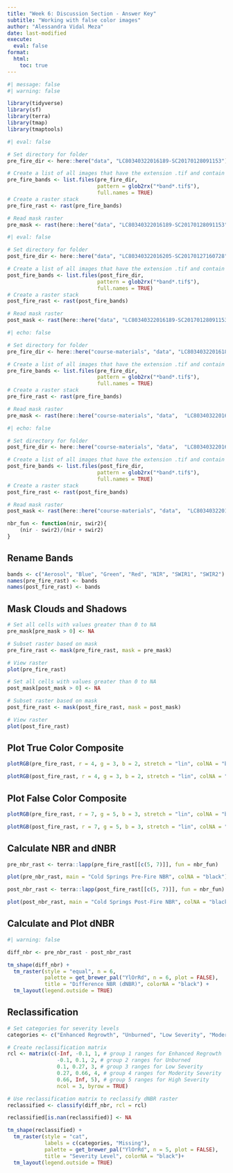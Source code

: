 ```yaml
---
title: "Week 6: Discussion Section - Answer Key"
subtitle: "Working with false color images"
author: "Alessandra Vidal Meza"
date: last-modified
execute: 
  eval: false
format:
  html:
    toc: true
---
```


```r
#| message: false
#| warning: false

library(tidyverse)
library(sf)
library(terra)
library(tmap)
library(tmaptools)
```

```r
#| eval: false

# Set directory for folder
pre_fire_dir <- here::here("data", "LC80340322016189-SC20170128091153")

# Create a list of all images that have the extension .tif and contain the word band
pre_fire_bands <- list.files(pre_fire_dir,
                             pattern = glob2rx("*band*.tif$"),
                             full.names = TRUE)
# Create a raster stack
pre_fire_rast <- rast(pre_fire_bands)

# Read mask raster
pre_mask <- rast(here::here("data", "LC80340322016189-SC20170128091153", "LC80340322016189LGN00_cfmask_crop.tif"))
```

```r
#| eval: false

# Set directory for folder
post_fire_dir <- here::here("data", "LC80340322016205-SC20170127160728")

# Create a list of all images that have the extension .tif and contain the word band
post_fire_bands <- list.files(post_fire_dir,
                             pattern = glob2rx("*band*.tif$"),
                             full.names = TRUE)
# Create a raster stack
post_fire_rast <- rast(post_fire_bands)

# Read mask raster
post_mask <- rast(here::here("data", "LC80340322016189-SC20170128091153", "LC80340322016205LGN00_cfmask_crop.tif"))
```

```r
#| echo: false

# Set directory for folder
pre_fire_dir <- here::here("course-materials", "data", "LC80340322016189-SC20170128091153")

# Create a list of all images that have the extension .tif and contain the word band
pre_fire_bands <- list.files(pre_fire_dir,
                             pattern = glob2rx("*band*.tif$"),
                             full.names = TRUE)
# Create a raster stack
pre_fire_rast <- rast(pre_fire_bands)

# Read mask raster
pre_mask <- rast(here::here("course-materials", "data",  "LC80340322016189-SC20170128091153", "LC80340322016189LGN00_cfmask_crop.tif"))
```

```r
#| echo: false

# Set directory for folder
post_fire_dir <- here::here("course-materials", "data",  "LC80340322016205-SC20170127160728")

# Create a list of all images that have the extension .tif and contain the word band
post_fire_bands <- list.files(post_fire_dir,
                             pattern = glob2rx("*band*.tif$"),
                             full.names = TRUE)
# Create a raster stack
post_fire_rast <- rast(post_fire_bands)

# Read mask raster
post_mask <- rast(here::here("course-materials", "data",  "LC80340322016205-SC20170127160728", "LC80340322016205LGN00_cfmask_crop.tif"))
```

```r
nbr_fun <- function(nir, swir2){
    (nir - swir2)/(nir + swir2)
}
```

## Rename Bands

```r
bands <- c("Aerosol", "Blue", "Green", "Red", "NIR", "SWIR1", "SWIR2")
names(pre_fire_rast) <- bands
names(post_fire_rast) <- bands
```

## Mask Clouds and Shadows

```r
# Set all cells with values greater than 0 to NA
pre_mask[pre_mask > 0] <- NA

# Subset raster based on mask
pre_fire_rast <- mask(pre_fire_rast, mask = pre_mask)

# View raster
plot(pre_fire_rast)
```

```r
# Set all cells with values greater than 0 to NA
post_mask[post_mask > 0] <- NA

# Subset raster based on mask
post_fire_rast <- mask(post_fire_rast, mask = post_mask)

# View raster
plot(post_fire_rast)
```

## Plot True Color Composite 

```r
plotRGB(pre_fire_rast, r = 4, g = 3, b = 2, stretch = "lin", colNA = "black")
```

```r
plotRGB(post_fire_rast, r = 4, g = 3, b = 2, stretch = "lin", colNA = "black")
```

## Plot False Color Composite

```r
plotRGB(pre_fire_rast, r = 7, g = 5, b = 3, stretch = "lin", colNA = "black")
```

```r
plotRGB(post_fire_rast, r = 7, g = 5, b = 3, stretch = "lin", colNA = "black")
```

## Calculate NBR and dNBR

```r
pre_nbr_rast <- terra::lapp(pre_fire_rast[[c(5, 7)]], fun = nbr_fun)

plot(pre_nbr_rast, main = "Cold Springs Pre-Fire NBR", colNA = "black")
```

```r
post_nbr_rast <- terra::lapp(post_fire_rast[[c(5, 7)]], fun = nbr_fun)

plot(post_nbr_rast, main = "Cold Springs Post-Fire NBR", colNA = "black")
```

## Calculate and Plot dNBR

```r
#| warning: false

diff_nbr <- pre_nbr_rast - post_nbr_rast

tm_shape(diff_nbr) +
  tm_raster(style = "equal", n = 6, 
            palette = get_brewer_pal("YlOrRd", n = 6, plot = FALSE),
            title = "Difference NBR (dNBR)", colorNA = "black") +
  tm_layout(legend.outside = TRUE)
```

## Reclassification
```r
# Set categories for severity levels
categories <- c("Enhanced Regrowth", "Unburned", "Low Severity", "Moderate Severity", "High Severity")

# Create reclassification matrix
rcl <- matrix(c(-Inf, -0.1, 1, # group 1 ranges for Enhanced Regrowth
                -0.1, 0.1, 2, # group 2 ranges for Unburned
                0.1, 0.27, 3, # group 3 ranges for Low Severity
                0.27, 0.66, 4, # group 4 ranges for Moderity Severity
                0.66, Inf, 5), # group 5 ranges for High Severity
                ncol = 3, byrow = TRUE)

# Use reclassification matrix to reclassify dNBR raster
reclassified <- classify(diff_nbr, rcl = rcl)

reclassified[is.nan(reclassified)] <- NA
```

```r
tm_shape(reclassified) +
  tm_raster(style = "cat",
            labels = c(categories, "Missing"),
            palette = get_brewer_pal("YlOrRd", n = 5, plot = FALSE),
            title = "Severity Level", colorNA = "black")+
  tm_layout(legend.outside = TRUE)
```

